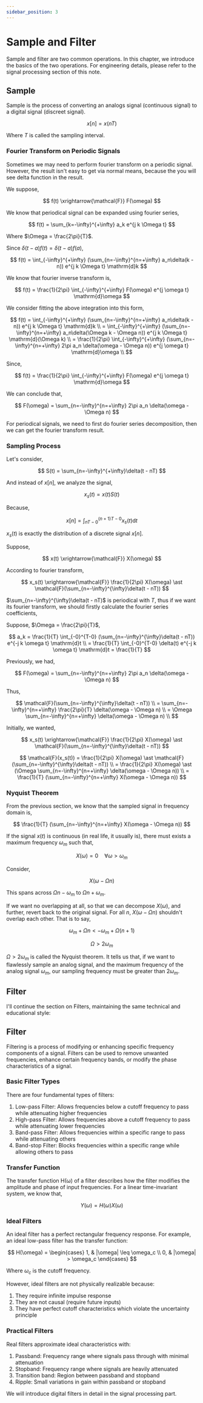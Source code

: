 ```yaml
---
sidebar_position: 3
---
```


# Sample and Filter

Sample and filter are two common operations. In this chapter, we introduce the basics of the two operations. For engineering details, please refer to the signal processing section of this note.

## Sample

Sample is the process of converting an analogs signal (continuous signal) to a digital signal (discreet signal).

$$
x[n] = x(nT)
$$

Where $T$ is called the sampling interval.

### Fourier Transform on Periodic Signals

Sometimes we may need to perform fourier transform on a periodic signal. However, the result isn't easy to get via normal means, because the you will see delta function in the result.

We suppose,

$$
f(t) \xrightarrow{\mathcal{F}} F(\omega)
$$

We know that periodical signal can be expanded using fourier series,

$$
f(t) = \sum_{k=-\infty}^{+\infty} a_k e^{j k \Omega t}
$$

Where $\Omega = \frac{2\pi}{T}$.

Since $\delta(t-a)f(t) = \delta(t-a)f(a)$,

$$
f(t) = \int_{-\infty}^{+\infty} (\sum_{n=-\infty}^{n=+\infty} a_n\delta(k - n)) e^{j k \Omega t} \mathrm{d}k
$$

We know that fourier inverse transform is,

$$
f(t) = \frac{1}{2\pi} \int_{-\infty}^{+\infty} F(\omega) e^{j \omega t} \mathrm{d}\omega
$$

We consider fitting the above integration into this form,

$$
f(t) = \int_{-\infty}^{+\infty} (\sum_{n=-\infty}^{n=+\infty} a_n\delta(k - n)) e^{j k \Omega t} \mathrm{d}k \\
= \int_{-\infty}^{+\infty} (\sum_{n=-\infty}^{n=+\infty} a_n\delta(\Omega k - \Omega n)) e^{j k \Omega t} \mathrm{d}(\Omega k) \\
= \frac{1}{2\pi} \int_{-\infty}^{+\infty} (\sum_{n=-\infty}^{n=+\infty} 2\pi a_n \delta(\omega - \Omega n)) e^{j \omega t} \mathrm{d}\omega \\
$$

Since,

$$
f(t) = \frac{1}{2\pi} \int_{-\infty}^{+\infty} F(\omega) e^{j \omega t} \mathrm{d}\omega
$$

We can conclude that,

$$
F(\omega) = \sum_{n=-\infty}^{n=+\infty} 2\pi a_n \delta(\omega - \Omega n)
$$

For periodical signals, we need to first do fourier series decomposition, then we can get the fourier transform result.

### Sampling Process

Let's consider,

$$
S(t) = \sum_{n=-\infty}^{+\infty}\delta(t - nT)
$$

And instead of $x[n]$, we analyze the signal,

$$
x_s(t) = x(t) S(t)
$$

Because,

$$
x[n] = \int_{nT-0}^{(n+1)T-0} x_s(t) \mathrm{d}t
$$

$x_s(t)$ is exactly the distribution of a discrete signal $x[n]$.

Suppose,

$$
x(t) \xrightarrow{\mathcal{F}} X(\omega)
$$

According to fourier transform,

$$
x_s(t) \xrightarrow{\mathcal{F}} \frac{1}{2\pi} X(\omega) \ast \mathcal{F}(\sum_{n=-\infty}^{\infty}\delta(t - nT))
$$

$\sum_{n=-\infty}^{\infty}\delta(t - nT)$ is periodical with $T$, thus if we want its fourier transform, we should firstly calculate the fourier series coefficients,

Suppose, $\Omega = \frac{2\pi}{T}$,

$$
a_k = \frac{1}{T} \int_{-0}^{T-0} (\sum_{n=-\infty}^{\infty}\delta(t - nT)) e^{-j k \omega t} \mathrm{d}t \\
= \frac{1}{T} \int_{-0}^{T-0} \delta(t) e^{-j k \omega t} \mathrm{d}t = \frac{1}{T}
$$

Previously, we had,

$$
F(\omega) = \sum_{n=-\infty}^{n=+\infty} 2\pi a_n \delta(\omega - \Omega n)
$$

Thus,

$$
\mathcal{F}(\sum_{n=-\infty}^{\infty}\delta(t - nT)) \\
= \sum_{n=-\infty}^{n=+\infty} \frac{2\pi}{T} \delta(\omega - \Omega n) \\
= \Omega \sum_{n=-\infty}^{n=+\infty} \delta(\omega - \Omega n) \\ 
$$

Initially, we wanted, 

$$
x_s(t) \xrightarrow{\mathcal{F}} \frac{1}{2\pi} X(\omega) \ast \mathcal{F}(\sum_{n=-\infty}^{\infty}\delta(t - nT))
$$

$$
\mathcal{F}(x_s(t)) = \frac{1}{2\pi} X(\omega) \ast \mathcal{F}(\sum_{n=-\infty}^{\infty}\delta(t - nT)) \\
= \frac{1}{2\pi} X(\omega) \ast (\Omega \sum_{n=-\infty}^{n=+\infty} \delta(\omega - \Omega n)) \\
= \frac{1}{T} (\sum_{n=-\infty}^{n=+\infty} X(\omega - \Omega n)) 
$$

### Nyquist Theorem

From the previous section, we know that the sampled signal in frequency domain is,

$$
\frac{1}{T} (\sum_{n=-\infty}^{n=+\infty} X(\omega - \Omega n)) 
$$

If the signal $x(t)$ is continuous (in real life, it usually is), there must exists a maximum frequency $\omega_m$ such that,

$$
X(\omega) = 0 \quad \forall \omega > \omega_m
$$

Consider,

$$
X(\omega - \Omega n)
$$

This spans across $\Omega n - \omega_m$ to $\Omega n + \omega_m$.

If we want no overlapping at all, so that we can decompose $X(\omega)$, and further, revert back to the original signal. For all $n$, $X(\omega - \Omega n)$ shouldn't overlap each other. That is to say,

$$
\omega_m + \Omega n < -\omega_m + \Omega (n + 1)
$$

$$
\Omega > 2 \omega_m
$$

$\Omega > 2 \omega_m$ is called the Nyquist theorem. It tells us that, if we want to flawlessly sample an analog signal, and the maximum frequency of the analog signal $\omega_m$, our sampling frequency must be greater than $2 \omega_m$.

## Filter

I'll continue the section on Filters, maintaining the same technical and educational style:

## Filter

Filtering is a process of modifying or enhancing specific frequency components of a signal. Filters can be used to remove unwanted frequencies, enhance certain frequency bands, or modify the phase characteristics of a signal.

### Basic Filter Types

There are four fundamental types of filters:

1. Low-pass Filter: Allows frequencies below a cutoff frequency to pass while attenuating higher frequencies
2. High-pass Filter: Allows frequencies above a cutoff frequency to pass while attenuating lower frequencies
3. Band-pass Filter: Allows frequencies within a specific range to pass while attenuating others
4. Band-stop Filter: Blocks frequencies within a specific range while allowing others to pass

### Transfer Function

The transfer function H(ω) of a filter describes how the filter modifies the amplitude and phase of input frequencies. For a linear time-invariant system, we know that,

$$
Y(\omega) = H(\omega)X(\omega)
$$

### Ideal Filters

An ideal filter has a perfect rectangular frequency response. For example, an ideal low-pass filter has the transfer function:

$$
H(\omega) = \begin{cases} 
1, & |\omega| \leq \omega_c \\
0, & |\omega| > \omega_c
\end{cases}
$$

Where $\omega_c$ is the cutoff frequency.

However, ideal filters are not physically realizable because:
1. They require infinite impulse response
2. They are not causal (require future inputs)
3. They have perfect cutoff characteristics which violate the uncertainty principle

### Practical Filters

Real filters approximate ideal characteristics with:

1. Passband: Frequency range where signals pass through with minimal attenuation
2. Stopband: Frequency range where signals are heavily attenuated
3. Transition band: Region between passband and stopband
4. Ripple: Small variations in gain within passband or stopband

We will introduce digital filters in detail in the signal processing part.
